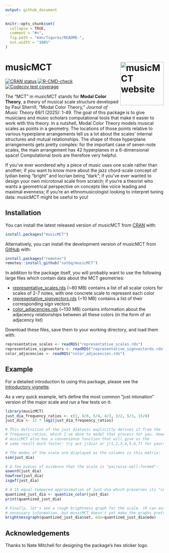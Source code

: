 ```yaml
---
output: github_document
---
```


<!-- README.md is generated from README.Rmd. Please edit that file -->

```r
knitr::opts_chunk$set(
  collapse = TRUE,
  comment = "#>",
  fig.path = "man/figures/README-",
  out.width = "100%"
)
```

# musicMCT <a href="https://satbq.github.io/musicMCT/"><img src="man/figures/logo.png" align="right" height="138" alt="musicMCT website" /></a>

<!-- badges: start -->
[![CRAN status](https://www.r-pkg.org/badges/version/musicMCT)](https://CRAN.R-project.org/package=musicMCT)
[![R-CMD-check](https://github.com/satbq/musicMCT/actions/workflows/R-CMD-check.yaml/badge.svg)](https://github.com/satbq/musicMCT/actions/workflows/R-CMD-check.yaml)
[![Codecov test coverage](https://codecov.io/gh/satbq/musicMCT/graph/badge.svg)](https://app.codecov.io/gh/satbq/musicMCT)
<!-- badges: end -->

The "MCT" in musicMCT stands for **Modal Color Theory**, a theory of musical scale structure developed
by Paul Sherrill, "Modal Color Theory," *Journal of Music Theory* 69/1 (2025): 1-49. The goal of this
package is to give musicians and music scholars computational tools that make it easier to work with
this theory. In a nutshell, Modal Color Theory models musical scales as points in a geometry. The locations
of those points relative to various hyperplane arrangements tell us a lot about the scales' internal
structures and mutual relationships. The shape of those hyperplane arrangements gets pretty complex: for
the important case of seven-note scales, the main arrangement has 42 hyperplanes in a 6-dimensional space!
Computational tools are therefore very helpful.

If you've ever wondered why a piece of music uses one scale rather than another; if you want to know more
about the jazz chord-scale concept of lydian being "bright" and locrian being "dark"; if you've ever wanted to
design your own microtonal scale from scratch; if you're a theorist who wants a geometrical perspective
on concepts like voice leading and maximal evenness; if you're an ethnomusicologist looking to interpret
tuning data: musicMCT might be useful to you!

## Installation

You can install the latest released version of musicMCT from [CRAN](https://cran.r-project.org/package=musicMCT) with:

```r
install.packages("musicMCT")
```

Alternatively, you can install the development version of musicMCT from [GitHub](https://github.com/) with:

```r
install.packages("remotes")
remotes::install_github("satbq/musicMCT")
```


In addition to the package itself, you will probably want to use the following large files which contain
data about the MCT geometries:

* [representative_scales.rds](https://github.com/satbq/modalcolortheory/blob/main/representative_scales.rds) (~80 MB) contains a list of all scalar colors for scales of 2-7 notes, with one concrete scale to represent each color
* [representative_signvectors.rds](https://github.com/satbq/modalcolortheory/blob/main/representative_signvectors.rds) (~10 MB) contains a list of their corresponding sign vectors
* [color_adjacencies.rds](https://github.com/satbq/modalcolortheory/blob/main/color_adjacencies.rds) (~130 MB) contains information about the adjacency relationships between all these colors (in the form of an adjacency list)

Download these files, save them to your working directory, and load them with:

```r
representative_scales <- readRDS("representative_scales.rds")
representative_signvectors <- readRDS("representative_signvectords.rds")
color_adjacencies <- readRDS("color_adjacencies.rds")
```

## Example

For a detailed introduction to using this package, please see the [introductory vignette](https://satbq.github.io/musicMCT/articles/musicMCT.html).

As a very quick example, let's define the most common "just intonation" version of the major scale 
and run a few tests on it:

```r
library(musicMCT)
just_dia_frequency_ratios <- c(1, 9/8, 5/4, 4/3, 3/2, 5/3, 15/8)
just_dia <- 12 * log2(just_dia_frequency_ratios)

# This definition of the just diatonic explicitly derives it from the 
# frequency ratios, which I've done to model that process for you. However,
# musicMCT also has a convenience function that will give us the 
# same result much faster: try out j(dia) or j(1,2,3,4,5,6,7) for yourself.

# The modes of the scale are displayed as the columns in this matrix:
sim(just_dia)

# A few pieces of evidence that the scale is "pairwise well-formed":
asword(just_dia)
howfree(just_dia)
isgwf(just_dia)

# A 15 equal-tempered approximation of just-dia which preserves its "color":
quantized_just_dia <- quantize_color(just_dia)
print(quantized_just_dia)

# Finally, let's see a rough brightness graph for the scale. (R can assemble the
# necessary information, but musicMCT doesn't yet make the graphs pretty!)
brightnessgraph(quantized_just_dia$set, edo=quantized_just_dia$edo)
```

## Acknowledgements

Thanks to Nate Mitchell for designing the package's hex sticker logo.